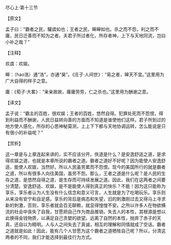 

尽心上·第十三节

【原文】

孟子曰：“霸者之民，驩虞如也；王者之民，皞皞如也。杀之而不怨，利之而不庸，民日迁善而不知为之者。夫君子所过者化，所存者神，上下与天地同流，岂曰小补之哉？”

【注释】

欢虞：欢娱。

皞：（hao浩）通“浩”，亦通“昊”。《庄子·人间世》：“易之者，皞天不宜。”这里用为广大自得的样子之意。

庸：《荀子·大畧》：“亲亲故故，庸庸劳劳，仁之杀也。”这里用为酬谢之意。

【译文】

孟子说：“霸主的百姓，很欢娱；王者的百姓，悠然自得。犯罪处死而不怨恨，得到利益而不酬谢，人民日益转向善的方面而不知道是谁使他们这样。君子所到过的地方使人感化，所存的心思神秘莫测，上上下下都与天地协调运转，怎么能说是只有很小的补益呢？”

【赏析】

这一章是与上章连起来讲的，实不应该分开。佚道是什么？是安逸舒适之道，是求得欢娱之道，也就是本章所说的霸者之道。霸者之道好不好呢？因为能使人安逸舒适，能使人欢娱，当然好。所以人民虽劳累而不怨恨。现今的美国所行的就是霸者之道，所以有很多人向往美国，虽劳不怨。那么，王者之道是什么呢？是人民的生存之道，是悠然自得之道，是生存而可持续发展之道。因此，我们在这两者之间要分清楚。安逸舒适、欢娱，是不是能使人得到真正的快乐？不能！因为这只能称为享乐，享乐者认为人生没有什么信念和意义可言，人生就是为了吃喝玩乐。享乐则从来没有安宁和自足感。享乐的背后是病态和失望，旧的刺激刚过去又得马上寻求新的刺激，否则，享乐者就会百无聊赖，就显得惶惶不安。之所以许多人在物欲横流的社会中丧失了自我，甘愿把自己作为商品推销，失去人的本性，其根源是想以此换得金钱物质，以满足自己贪婪的欲望。远离了自然的本性，抛弃了赤子的天真，还自以为精明。人与人之间失去了真诚，相互的理解和同情就成了空话。霸者之道就是如此！因此，能有几个人甘愿为这个霸者之道牺牲自己呢？所以，分清这两者的不同，我们才能选择到最佳行为方式。

